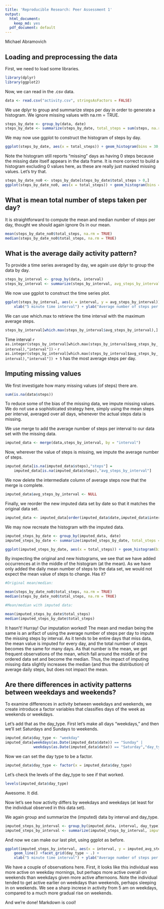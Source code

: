 ```yaml
---
title: 'Reproducible Research: Peer Assessment 1'
output:
  html_document:
    keep_md: yes
  pdf_document: default
---
```

Michael Abramovich

## Loading and preprocessing the data

First, we need to load some libraries.

```r
library(dplyr)
library(ggplot2)
```

Now, we can read in the .csv data.

```r
data <- read.csv("activity.csv", stringsAsFactors = FALSE)
```

We use dplyr to group and summarize steps per day in order to generate a histogram. We ignore missing values with na.rm = TRUE.

```r
steps_by_date <- group_by(data, date)
steps_by_date <- summarize(steps_by_date, total_steps = sum(steps, na.rm = TRUE))
```

We may now use ggplot to construct the histogram of steps by day.

```r
ggplot(steps_by_date, aes(x = total_steps)) + geom_histogram(bins = 30, na.rm = TRUE)
```

Note the histogram still reports "missing" days as having 0 steps because the missing date itself appears in the data frame. It is more correct to build a histogram excluding 0 values here, as these are really just masked missing values.  Let's try that.

```r
steps_by_date_no0 <- steps_by_date[steps_by_date$total_steps > 0,]
ggplot(steps_by_date_no0, aes(x = total_steps)) + geom_histogram(bins = 30, na.rm = TRUE)
```
## What is mean total number of steps taken per day?

It is straightforward to compute the mean and median number of steps per day, thought we should again ignore 0s in our mean.

```r
mean(steps_by_date_no0$total_steps, na.rm = TRUE)
median(steps_by_date_no0$total_steps, na.rm = TRUE)
```

## What is the average daily activity pattern?

To provide a time series averaged by day, we again use dplyr to group the data by day.

```r
steps_by_interval <- group_by(data, interval)
steps_by_interval <- summarize(steps_by_interval, avg_steps_by_interval = mean(steps, na.rm = TRUE))
```

We now use ggplot to construct the time series plot.

```r
ggplot(steps_by_interval, aes(x = interval, y = avg_steps_by_interval)) + geom_line() +
    xlab("5 minute time interval") + ylab("Average number of steps per interval")
```

We can use which.max to retrieve the time interval with the maximum average steps.

```r
steps_by_interval[which.max(steps_by_interval$avg_steps_by_interval),]
```

Time interval `r as.integer(steps_by_interval[which.max(steps_by_interval$avg_steps_by_interval),"interval"])` - `r as.integer(steps_by_interval[which.max(steps_by_interval$avg_steps_by_interval),"interval"]) + 5` has the most average steps per day.

## Imputing missing values

We first investigate how many missing values (of steps) there are.

```r
sum(is.na(data$steps))
```

To reduce some of the bias of the missing data, we impute missing values. We do not use a sophisticated strategy here, simply using the mean steps per interval, averaged over all days, whenever the actual steps data is missing.

We use merge to add the average number of steps per interval to our data set with the missing data.

```r
imputed_data <- merge(data,steps_by_interval, by = "interval")
```

Now, wherever the value of steps is missing, we impute the average number of steps.

```r
imputed_data[is.na(imputed_data$steps),"steps"] =
    imputed_data[is.na(imputed_data$steps),"avg_steps_by_interval"]
```

We now delete the intermediate column of average steps now that the merge is complete.

```r
imputed_data$avg_steps_by_interval <- NULL
```

Finally, we reorder the new imputed data set by date so that it matches the original data set.

```r
imputed_data <- imputed_data[order(imputed_data$date,imputed_data$interval),]
```

We may now recreate the histogram with the imputed data.

```r
imputed_steps_by_date <- group_by(imputed_data, date)
imputed_steps_by_date <- summarize(imputed_steps_by_date, total_steps = sum(steps, na.rm = FALSE))

ggplot(imputed_steps_by_date, aes(x = total_steps)) + geom_histogram(bins = 30, na.rm = FALSE)
```

By inspecting the original and new histograms, we see that we have added occurrences at in the middle of the histogram (at the mean). As we have only added the daily mean number of steps to the data set, we would not expect the mean value of steps to change. Has it?

```r
#Original mean/median:

mean(steps_by_date_no0$total_steps, na.rm = TRUE)
median(steps_by_date_no0$total_steps, na.rm = TRUE)

#Mean/median with imputed data:

mean(imputed_steps_by_date$total_steps)
median(imputed_steps_by_date$total_steps)
```

It hasn't! Hurray! Our imputation worked! The mean and median being the same is an arifact of using the average number of steps per day to impute the missing steps by interval. As it tends to be entire days that miss data, the mean value is imputed for every day, and the total number of steps becomes the same for many days. As that number is the mean, we get frequent observations of the mean, which fall around the middle of the ordered data set and become the median. Thus, the impact of imputing missing data slightly increases the median (and thus the distribution) of average daily steps, but does not impact the mean.

## Are there differences in activity patterns between weekdays and weekends?

To examine differences in activity between weekdays and weekends, we create introduce a factor variables that classifies days of the week as weekends or weekdays.

Let's add that as the day_type. First let's make all days "weekdays," and then we'll set Saturdays and Sundays to weekends.

```r
imputed_data$day_type <- "weekday"
imputed_data[weekdays(as.Date(imputed_data$date)) == "Sunday" |
             weekdays(as.Date(imputed_data$date)) == "Saturday","day_type"] <- "weekend"
```

Now we can set the day type to be a factor.

```r
imputed_data$day_type <- factor(x = imputed_data$day_type)
```

Let's check the levels of the day_type to see if that worked.

```r
levels(imputed_data$day_type)
```

Awesome. It did.

Now let's see how activity differs by weekdays and weekdays (at least for the individual observed in this data set).

We again group and summarize the (imputed) data by interval and day_type.

```r
imputed_steps_by_interval <- group_by(imputed_data, interval, day_type)
imputed_steps_by_interval <- summarize(imputed_steps_by_interval, imputed_avg_steps_by_interval = mean(steps, na.rm = FALSE))
```

And now we can make our last plot, using ggplot as before.

```r
ggplot(imputed_steps_by_interval, aes(x = interval, y = imputed_avg_steps_by_interval)) + 
    geom_line() +facet_grid(day_type ~ .) +
    xlab("5 minute time interval") + ylab("Average number of steps per interval")
```

We have a couple of observations here. First, it looks like this individual was more active on weekday mornings, but perhaps more active overall on weekends than weekdays given more active afternoons. Note the individual tended to get active earlier on weekdays than weekends, perhaps sleeping in on weekends. We see a sharp increse in activity from 5 am on weekdays, compared to a much more gradual rise on weekends.

And we're done! Markdown is cool!